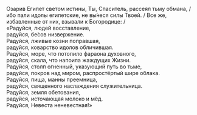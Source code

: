 Озарив Египет светом истины, Ты, Спаситель, рассеял тьму обмана, / ибо пали идолы египетские, не вы́неся силы Твоей. / Все же, избавленные от них, взывали к Богородице: /  
«Радуйся, людей восставление,  
радуйся, бе́сов низвержение.  
Радуйся, лживые козни поправшая,  
радуйся, коварство идолов обличившая.  
Радуйся, море, что потопило фараона духовного,  
радуйся, скала, что напоила жаждущих Жизни.  
Радуйся, столп огненный, указующий путь во тьме,  
радуйся, покров над миром, распростёртый шире облака.  
Радуйся, пища, манны преемница,  
радуйся, священного наслаждения служительница.  
Радуйся, земля обетования,  
радуйся, источающая молоко и мёд.  
Радуйся, Невеста неневестная!»
